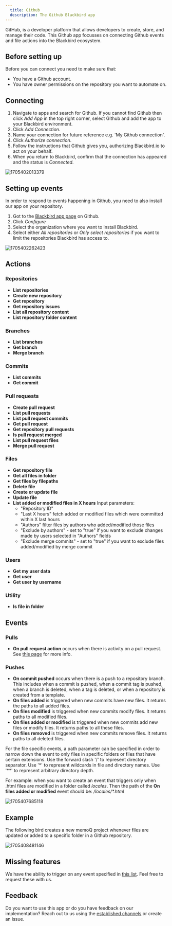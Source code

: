 ```yaml
---
  title: Github
  description: The Github Blackbird app
---
```


<LinkCard title="View on Github" target="_blank" href="https://github.com/bb-io/Github" icon="github" />

GitHub, is a developer platform that allows developers to create, store, and manage their code. This Github app focusses on connecting Github events and file actions into the Blackbird ecosystem.

## Before setting up

Before you can connect you need to make sure that:

- You have a Github account.
- You have owner permissions on the repository you want to automate on.

## Connecting

1. Navigate to apps and search for Github. If you cannot find Github then click _Add App_ in the top right corner, select Github and add the app to your Blackbird environment.
2. Click _Add Connection_.
3. Name your connection for future reference e.g. 'My Github connection'.
4. Click _Authorize connection_.
5. Follow the instructions that Github gives you, authorizing Blackbird.io to act on your behalf.
6. When you return to Blackbird, confirm that the connection has appeared and the status is _Connected_.

![1705402013379](https://raw.githubusercontent.com/bb-io/Github/main/image/README/1705402013379.png)

## Setting up events

In order to respond to events happening in Github, you need to also install our app on your repository.

1. Got to the [Blackbird app page](https://github.com/apps/blackbird-io) on Github.
2. Click _Configure_
3. Select the organization where you want to install Blackbird.
4. Select either _All repositories_ or _Only select repositories_ if you want to limit the repositories Blackbird has access to.

![1705402262423](https://raw.githubusercontent.com/bb-io/Github/main/image/README/1705402262423.png)

## Actions

### Repositories

- **List repositories**
- **Create new repository**
- **Get repository**
- **Get repository issues**
- **List all repository content**
- **List repository folder content**

### Branches

- **List branches**
- **Get branch**
- **Merge branch**

### Commits

- **List commits**
- **Get commit**

### Pull requests

- **Create pull request**
- **List pull requests**
- **List pull request commits**
- **Get pull request**
- **Get repository pull requests**
- **Is pull request merged**
- **List pull request files**
- **Merge pull request**

### Files

- **Get repository file**
- **Get all files in folder**
- **Get files by filepaths**
- **Delete file**
- **Create or update file**
- **Update file**
- **List added or modified files in X hours** 
  Input parameters:
  - "Repository ID"
  - "Last X hours" fetch added or modified files which were committed within X last hours
  - "Authors" filter files by authors who added/modified those files
  - "Exclude by authors" - set to "true" if you want to exclude changes made by users selected in "Authors" fields
  - "Exclude merge commits" - set to "true" if you want to exclude files added/modified by merge commit
### Users

- **Get my user data**
- **Get user**
- **Get user by username**

### Utility

- **Is file in folder**

## Events

### Pulls

- **On pull request action** occurs when there is activity on a pull request. See [this page](https://docs.github.com/en/webhooks/webhook-events-and-payloads#pull_request) for more info.

### Pushes

- **On commit pushed** occurs when there is a push to a repository branch. This includes when a commit is pushed, when a commit tag is pushed, when a branch is deleted, when a tag is deleted, or when a repository is created from a template.
- **On files added** is triggered when new commits have new files. It returns the paths to all added files.
- **On files modified** is triggered when new commits modify files. It returns paths to all modified files.
- **On files added or modified** is triggered when new commits add new files or modify files. It returns paths to all these files.
- **On files removed** is triggered when new commits remove files. It returns paths to all deleted files.

For the file specific events, a path parameter can be specified in order to narrow down the event to only files in specific folders or files that have certain extensions. Use the forward slash '/' to represent directory separator. Use '\*' to represent wildcards in file and directory names. Use '\*\*' to represent arbitrary directory depth.

For example: when you want to create an event that triggers only when .html files are modified in a folder called _locales_. Then the path of the **On files added or modified** event should be: _/locales/\*.html_

![1705407685118](https://raw.githubusercontent.com/bb-io/Github/main/image/README/1705407685118.png)

## Example

The following bird creates a new memoQ project whenever files are updated or added to a specific folder in a Github repository.

![1705408481146](https://raw.githubusercontent.com/bb-io/Github/main/image/README/1705408481146.png)

## Missing features

We have the ability to trigger on any event specified in [this list](https://docs.github.com/en/webhooks/webhook-events-and-payloads). Feel free to request these with us.

## Feedback

Do you want to use this app or do you have feedback on our implementation? Reach out to us using the [established channels](https://www.blackbird.io/) or create an issue.

